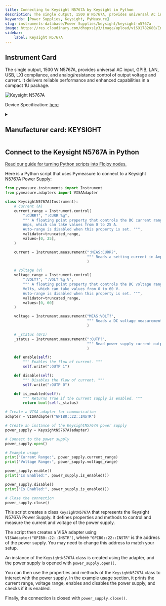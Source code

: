 ```yaml
---
title: Connecting to Keysight N5767A by Keysight in Python
description: The single output, 1500 W N5767A, provides universal AC input, GPIB, LAN, USB, LXI compliance, and analog/resistance control of output voltage and current. It delivers reliable performance and enhanced capabilities in a compact 1U package.
keywords: [Power Supplies, Keysight, PyMeasure] 
slug: instruments-database/Power Supplies/keysight/keysight-n5767a 
image: https://res.cloudinary.com/dhopxs1y3/image/upload/v1691782680/Instruments/Power%20Supplies/Keysight-N5767A/Keysight-N5767A.webp
sidebar:
    label: Keysight N5767A 
---
```



## Instrument Card

The single output, 1500 W N5767A, provides universal AC input, GPIB, LAN, USB, LXI compliance, and analog/resistance control of output voltage and current. It delivers reliable performance and enhanced capabilities in a compact 1U package.

![Keysight N5767A](https://res.cloudinary.com/dhopxs1y3/image/upload/v1691782680/Instruments/Power%20Supplies/Keysight-N5767A/Keysight-N5767A.webp)

Device Specification: [here](https://www.keysight.com/us/en/assets/7018-01235/data-sheets/5989-1330.pdf)

<details style={{ marginTop: "15px"}}>
<summary><h2 style={{display:'inline'}}>Manufacturer card: KEYSIGHT</h2></summary>

![KEYSIGHT](https://res.cloudinary.com/dhopxs1y3/image/upload/v1692125973/Instruments/Vendor%20Logos/Keysight.png)

Keysight Technologies, or Keysight, is an American company that manufactures electronics test and measurement equipment and software

- Headquarters: USA
- Yearly Revenue (millions, USD): 5420
- Vendor Website: [here](https://www.keysight.com/us/en/home.html)

</details>


<FeaturedInstrumentVideo category="POWER_SUPPLIES" />

## Connect to the Keysight N5767A in Python

[Read our guide for turning Python scripts into Flojoy nodes.](https://docs.flojoy.ai/contribution/blocks/custom-flojoy-block/)



<Tabs>
<TabItem value="Flojoy" label="Flojoy" className="flojoy-instrument-tabs">

<SectionsCard category="POWER_SUPPLIES" manufacturer="Keysight"></SectionsCard>

</TabItem>
<TabItem value="PyMeasure" label="PyMeasure">

Here is a Python script that uses Pymeasure to connect to a Keysight N5767A Power Supply:

```python
from pymeasure.instruments import Instrument
from pymeasure.adapters import VISAAdapter

class KeysightN5767A(Instrument):
    # Current (A)
    current_range = Instrument.control(
        ":CURR?", ":CURR %g",
        """ A floating point property that controls the DC current range in
        Amps, which can take values from 0 to 25 A.
        Auto-range is disabled when this property is set. """,
        validator=truncated_range,
        values=[0, 25],
    )

    current = Instrument.measurement(":MEAS:CURR?",
                                     """ Reads a setting current in Amps. """
                                     )

    # Voltage (V)
    voltage_range = Instrument.control(
        ":VOLT?", ":VOLT %g V",
        """ A floating point property that controls the DC voltage range in
        Volts, which can take values from 0 to 60 V.
        Auto-range is disabled when this property is set. """,
        validator=truncated_range,
        values=[0, 60]
    )

    voltage = Instrument.measurement("MEAS:VOLT?",
                                     """ Reads a DC voltage measurement in Volts. """
                                     )

    # _status (0/1)
    _status = Instrument.measurement(":OUTP?",
                                     """ Read power supply current output status. """
                                     )

    def enable(self):
        """ Enables the flow of current. """
        self.write(":OUTP 1")

    def disable(self):
        """ Disables the flow of current. """
        self.write(":OUTP 0")

    def is_enabled(self):
        """ Returns True if the current supply is enabled. """
        return bool(self._status)

# Create a VISA adapter for communication
adapter = VISAAdapter("GPIB0::22::INSTR")

# Create an instance of the KeysightN5767A power supply
power_supply = KeysightN5767A(adapter)

# Connect to the power supply
power_supply.open()

# Example usage
print("Current Range:", power_supply.current_range)
print("Voltage Range:", power_supply.voltage_range)

power_supply.enable()
print("Is Enabled:", power_supply.is_enabled())

power_supply.disable()
print("Is Enabled:", power_supply.is_enabled())

# Close the connection
power_supply.close()
```

This script creates a class `KeysightN5767A` that represents the Keysight N5767A Power Supply. It defines properties and methods to control and measure the current and voltage of the power supply.

The script then creates a VISA adapter using `VISAAdapter("GPIB0::22::INSTR")`, where `"GPIB0::22::INSTR"` is the address of the power supply. You may need to change this address to match your setup.

An instance of the `KeysightN5767A` class is created using the adapter, and the power supply is opened with `power_supply.open()`.

You can then use the properties and methods of the `KeysightN5767A` class to interact with the power supply. In the example usage section, it prints the current range, voltage range, enables and disables the power supply, and checks if it is enabled.

Finally, the connection is closed with `power_supply.close()`.

</TabItem>
</Tabs>